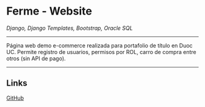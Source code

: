 # Ferme - Website

_Django, Django Templates, Bootstrap, Oracle SQL_

---

Página web demo e-commerce realizada para portafolio de título en Duoc UC. Permite registro de usuarios, permisos por ROL, carro de compra entre otros (sin API de pago).

---

## Links

[GitHub](https://github.com/Jaycedam/ferme-website)

